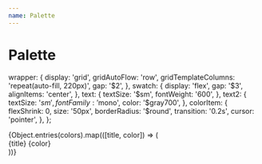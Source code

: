 ```yaml
---
name: Palette
---
```



# Palette

  wrapper: {
    display: 'grid',
    gridAutoFlow: 'row',
    gridTemplateColumns: 'repeat(auto-fill, 220px)',
    gap: '$2',
  },
  swatch: {
    display: 'flex',
    gap: '$3',
    alignItems: 'center',
  },
  text: {
    textSize: '$sm',
    fontWeight: '600',
  },
  text2: {
    textSize: '$sm',
    fontFamily: '$mono',
    color: '$gray700',
  },
  colorItem: {
    flexShrink: 0,
    size: '50px',
    borderRadius: '$round',
    transition: '0.2s',
    cursor: 'pointer',
  },
};

<Box css={styles.wrapper}>
  {Object.entries(colors).map(([title, color]) => (
    <Box css={styles.swatch} key={title}>
      <Box css={{ ...styles.colorItem, bc: title }} />
      <div>
        <Box css={styles.text}>{title}</Box>
        <Box css={styles.text2}>{color}</Box>
      </div>
    </Box>
  ))}
</Box>
